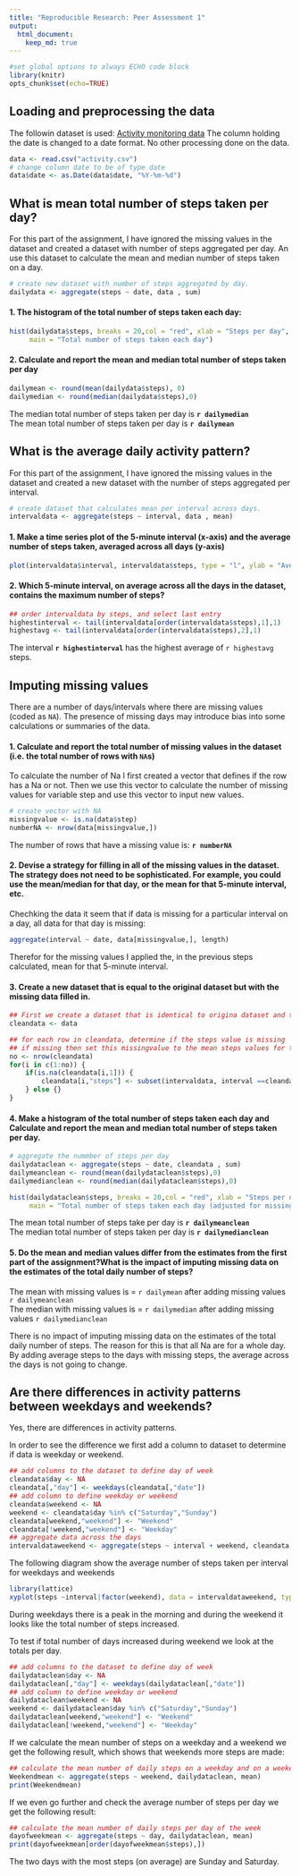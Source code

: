 ```yaml
---
title: "Reproducible Research: Peer Assessment 1"
output: 
  html_document:
    keep_md: true
---
```


```r
#set global options to always ECHO code block
library(knitr)
opts_chunk$set(echo=TRUE) 
```

## Loading and preprocessing the data
The followin dataset is used: 
[Activity monitoring data](https://d396qusza40orc.cloudfront.net/repdata%2Fdata%2Factivity.zip)
The column holding the date is changed to a date format. No other processing done on the data.

```r
data <- read.csv("activity.csv")
# change column date to be of type date
data$date <- as.Date(data$date, "%Y-%m-%d")
```

## What is mean total number of steps taken per day?
For this part of the assignment, I have ignored the missing values in the dataset and created a dataset with number of steps aggregated per day. An use this dataset to calculate the mean and median number of steps taken on a day.
```r
# create new dataset with number of steps aggregated by day.
dailydata <- aggregate(steps ~ date, data , sum)
```

####  1. The histogram of the total number of steps taken each day:

```r
hist(dailydata$steps, breaks = 20,col = "red", xlab = "Steps per day", 
     main = "Total number of steps taken each day")
```

#### 2. Calculate and report the **mean** and **median** total number of steps taken per day
```r
dailymean <- round(mean(dailydata$steps), 0)
dailymedian <- round(median(dailydata$steps),0)
```

The median total number of steps taken per day is **`r dailymedian`**  
The mean total number of steps taken per day is **`r dailymean`**  

## What is the average daily activity pattern?
For this part of the assignment, I have ignored the missing values in the dataset and created a new dataset with the number of steps aggregated per interval.

```r
# create dataset that calculates mean per interval across days.
intervaldata <- aggregate(steps ~ interval, data , mean)
```

#### 1. Make a time series plot of the 5-minute interval (x-axis) and the average number of steps taken, averaged across all days (y-axis)

```r
plot(intervaldata$interval, intervaldata$steps, type = "l", ylab = "Average number of steps", xlab = "5-minute interval", main = "Average number of steps taken per interval, across all days" )
```

#### 2. Which 5-minute interval, on average across all the days in the dataset, contains the maximum number of steps?
```r
## order intervaldata by steps, and select last entry
highestinterval <- tail(intervaldata[order(intervaldata$steps),1],1)
highestavg <- tail(intervaldata[order(intervaldata$steps),2],1)
```
The interval **`r highestinterval`** has the highest average of `r highestavg` steps.  

## Imputing missing values
There are a number of days/intervals where there are missing values (coded as `NA`). The presence of missing days may introduce bias into some calculations or summaries of the data.

#### 1. Calculate and report the total number of missing values in the dataset (i.e. the total number of rows with `NA`s)
To calculate the number of Na I first created a vector that defines if the row has a Na or not.
Then we use this vector to calculate the number of missing values for variable step and use this vector to input new values.

```r
# create vector with NA
missingvalue <- is.na(data$step)
numberNA <- nrow(data[missingvalue,])
```
The number of rows that have a missing value is:  **`r numberNA`**

#### 2. Devise a strategy for filling in all of the missing values in the dataset. The strategy does not need to be sophisticated. For example, you could use the mean/median for that day, or the mean for that 5-minute interval, etc.
Chechking the data it seem that if data is missing for a particular interval on a day, all data for that day is missing:
```r
aggregate(interval ~ date, data[missingvalue,], length)
```
Therefor for the missing values I applied the, in the previous steps calculated, mean for that 5-minute interval. 


#### 3. Create a new dataset that is equal to the original dataset but with the missing data filled in.

```r
## First we create a dataset that is identical to origina dataset and then we add to this new dataset a value for the missing values.
cleandata <- data

## for each row in cleandata, determine if the steps value is missing
## if missing then set this missingvalue to the mean steps values for that interval
no <- nrow(cleandata)
for(i in c(1:no)) {
    if(is.na(cleandata[i,1])) {
        cleandata[i,"steps"] <- subset(intervaldata, interval ==cleandata[i,"interval"], select = c(steps))
    } else {}
}
```

#### 4. Make a histogram of the total number of steps taken each day and Calculate and report the **mean** and **median** total number of steps taken per day. 


```r
# aggregate the nummber of steps per day
dailydataclean <- aggregate(steps ~ date, cleandata , sum)
dailymeanclean <- round(mean(dailydataclean$steps),0)
dailymedianclean <- round(median(dailydataclean$steps),0)
```

```r
hist(dailydataclean$steps, breaks = 20,col = "red", xlab = "Steps per day", 
     main = "Total number of steps taken each day (adjusted for missing values")
```

The mean total number of steps take per day is **`r dailymeanclean`**  
The median total number of steps taken per day is **`r dailymedianclean`**  

#### 5. Do the **mean** and **median** values differ from the estimates from the first part of the assignment?What is the impact of imputing missing data on the estimates of the total daily number of steps?

The mean with missing values is = `r dailymean` after adding missing values `r dailymeanclean`  
The median with missing values is = `r dailymedian` after adding missing values `r dailymedianclean`

There is no impact of imputing missing data on the estimates of the total daily number of steps. The reason for this is that all Na are for a whole day. By adding average steps to the days with missing steps, the average across the days is not going to change. 


## Are there differences in activity patterns between weekdays and weekends?
Yes, there are differences in activity patterns.

In order to see the difference we first add a column to dataset to determine if data is weekday or weekend.

```r
## add columns to the dataset to define day of week
cleandata$day <- NA
cleandata[,"day"] <- weekdays(cleandata[,"date"])
## add column to define weekday or weekend
cleandata$weekend <- NA
weekend <- cleandata$day %in% c("Saturday","Sunday")
cleandata[weekend,"weekend"] <- "Weekend"
cleandata[!weekend,"weekend"] <- "Weekday"
## aggregate data across the days
intervaldataweekend <- aggregate(steps ~ interval + weekend, cleandata , mean)
```
The following diagram show the average number of steps taken per interval for weekdays and weekends

```r
library(lattice)
xyplot(steps ~interval|factor(weekend), data = intervaldataweekend, type = "l", ylab = "Average number of steps", xlab = "5-minute interval", main = "Average number of steps taken per interval for weekdays and weekends" )
```
  
During weekdays there is a peak in the morning and during the weekend it looks like the total number of steps increased.

To test if total number of days increased during weekend we look at the totals per day.
```r
## add columns to the dataset to define day of week
dailydataclean$day <- NA
dailydataclean[,"day"] <- weekdays(dailydataclean[,"date"])
## add column to define weekday or weekend
dailydataclean$weekend <- NA
weekend <- dailydataclean$day %in% c("Saturday","Sunday")
dailydataclean[weekend,"weekend"] <- "Weekend"
dailydataclean[!weekend,"weekend"] <- "Weekday"
```

If we calculate the mean number of steps on a weekday and a weekend we get the following result, which shows that weekends more steps are made:
```r
## calculate the mean number of daily steps on a weekday and on a weekend
Weekendmean <- aggregate(steps ~ weekend, dailydataclean, mean)
print(Weekendmean)
```

If we even go further and check the average number of steps per day we get the following result:
```r
## calculate the mean number of daily steps per day of the week
dayofweekmean <- aggregate(steps ~ day, dailydataclean, mean)
print(dayofweekmean[order(dayofweekmean$steps),])
```
The two days with the most steps (on average) are Sunday and Saturday.
